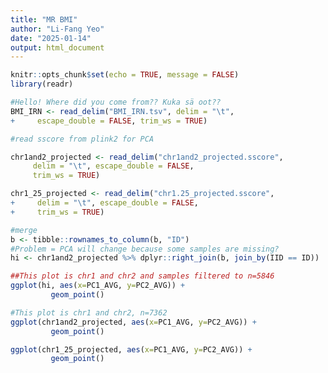 ```yaml
---
title: "MR BMI"
author: "Li-Fang Yeo"
date: "2025-01-14"
output: html_document
---
```


```r
knitr::opts_chunk$set(echo = TRUE, message = FALSE)
library(readr)
```
```r
#Hello! Where did you come from?? Kuka sä oot??
BMI_IRN <- read_delim("BMI_IRN.tsv", delim = "\t", 
+     escape_double = FALSE, trim_ws = TRUE)
```
```r
#read sscore from plink2 for PCA

chr1and2_projected <- read_delim("chr1and2_projected.sscore", 
     delim = "\t", escape_double = FALSE, 
     trim_ws = TRUE)

chr1_25_projected <- read_delim("chr1.25_projected.sscore", 
+     delim = "\t", escape_double = FALSE, 
+     trim_ws = TRUE)
```
```r
#merge
b <- tibble::rownames_to_column(b, "ID")
#Problem = PCA will change because some samples are missing?
hi <- chr1and2_projected %>% dplyr::right_join(b, join_by(IID == ID))

##This plot is chr1 and chr2 and samples filtered to n=5846
ggplot(hi, aes(x=PC1_AVG, y=PC2_AVG)) + 
         geom_point()
```
```r
#This plot is chr1 and chr2, n=7362
ggplot(chr1and2_projected, aes(x=PC1_AVG, y=PC2_AVG)) + 
         geom_point()
```
```r
ggplot(chr1_25_projected, aes(x=PC1_AVG, y=PC2_AVG)) + 
         geom_point()
```

